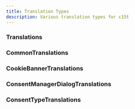 ```yaml
---
title: Translation Types
description: Various translation types for c15t
---
```


### Translations

<AutoTypeTable path="./packages/translations/src/types.ts" name="Translations" />

### CommonTranslations

<AutoTypeTable path="./packages/translations/src/types.ts" name="CommonTranslations" />

### CookieBannerTranslations

<AutoTypeTable path="./packages/translations/src/types.ts" name="CookieBannerTranslations" />

### ConsentManagerDialogTranslations

<AutoTypeTable path="./packages/translations/src/types.ts" name="ConsentManagerDialogTranslations" />

### ConsentTypeTranslations

<AutoTypeTable path="./packages/translations/src/types.ts" name="ConsentTypeTranslations" />
